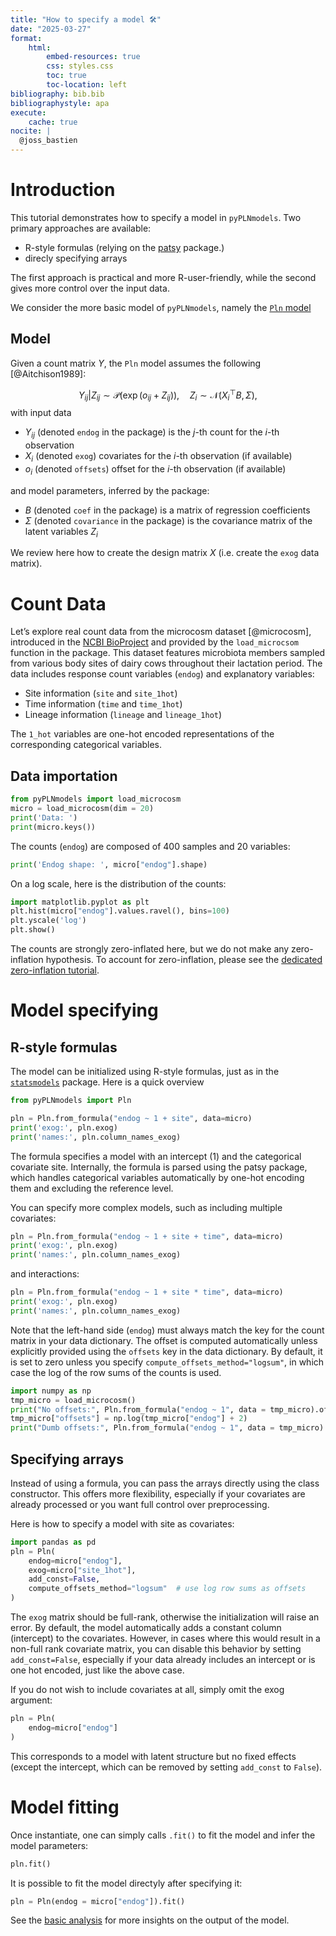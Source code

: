 ```yaml
---
title: "How to specify a model 🛠️"
date: "2025-03-27"
format:
    html:
        embed-resources: true
        css: styles.css
        toc: true
        toc-location: left
bibliography: bib.bib
bibliographystyle: apa
execute:
    cache: true
nocite: |
  @joss_bastien
---
```



# Introduction

This tutorial demonstrates how to specify a model in `pyPLNmodels`.
Two primary approaches are available:

- R-style formulas (relying on the [patsy](https://patsy.readthedocs.io/en/latest/) package.)
- direcly specifying arrays

The first approach is practical and more R-user-friendly, while the second
gives more control over the input data.


We consider the more basic model of `pyPLNmodels`, namely the [`Pln`
model](https://pln-team.github.io/pyPLNmodels/pln.html)

## Model


Given a count matrix $Y$, the `Pln` model assumes the following [@Aitchison1989]:

$$ Y_{ij}| Z_{ij} \sim \mathcal P(\exp(o_{ij} + Z_{ij})), \quad Z_{i}\sim \mathcal N(X_i^{\top} B, \Sigma),$$
with input data

* $Y_{ij}$ (denoted `endog` in the package) is the $j$-th count for the $i$-th observation
* $X_i$ (denoted `exog`) covariates for the $i$-th observation (if available)
* $o_i$ (denoted `offsets`) offset for the $i$-th observation (if available)

and model parameters, inferred by the package:

* $B$ (denoted `coef` in the package) is a matrix of regression coefficients
* $\Sigma$ (denoted `covariance` in the package) is the covariance matrix of the latent variables $Z_i$

We review here how to create the design matrix $X$ (i.e. create the `exog` data matrix).

# Count Data

Let's explore real count data from the microcosm dataset [@microcosm],
introduced in the [NCBI
BioProject](https://www.ncbi.nlm.nih.gov/bioproject/?term=PRJNA875059) and
provided by the `load_microcsom` function in the package.
This dataset features microbiota members sampled from various body sites of dairy cows
throughout their lactation period. The data includes response count variables (`endog`) and explanatory variables:

- Site information (`site` and `site_1hot`)
- Time information (`time` and `time_1hot`)
- Lineage information (`lineage` and `lineage_1hot`)

The `1_hot` variables are one-hot encoded representations of the corresponding
categorical variables.


## Data importation

```python
from pyPLNmodels import load_microcosm
micro = load_microcosm(dim = 20)
print('Data: ')
print(micro.keys())
```

The counts (`endog`) are composed of $400$ samples and $20$ variables:

```python
print('Endog shape: ', micro["endog"].shape)
```

On a log scale, here is the distribution of the counts:
```python
import matplotlib.pyplot as plt
plt.hist(micro["endog"].values.ravel(), bins=100)
plt.yscale('log')
plt.show()
```

The counts are strongly zero-inflated here, but we do not make any
zero-inflation hypothesis. To account for zero-inflation, please see the [dedicated zero-inflation tutorial](zero_inflation.html).

# Model specifying

## R-style formulas

The model can be initialized using R-style formulas, just as in the
[`statsmodels`](https://www.statsmodels.org/stable/example_formulas.html)
package. Here is a quick overview

```python
from pyPLNmodels import Pln

pln = Pln.from_formula("endog ~ 1 + site", data=micro)
print('exog:', pln.exog)
print('names:', pln.column_names_exog)
```


The formula specifies a model with an intercept (1) and the categorical covariate site.
Internally, the formula is parsed using the patsy package, which handles categorical variables automatically by one-hot encoding them and excluding the reference level.

You can specify more complex models, such as including multiple covariates:

```python
pln = Pln.from_formula("endog ~ 1 + site + time", data=micro)
print('exog:', pln.exog)
print('names:', pln.column_names_exog)
```

and interactions:

```python
pln = Pln.from_formula("endog ~ 1 + site * time", data=micro)
print('exog:', pln.exog)
print('names:', pln.column_names_exog)
```

Note that the left-hand side (`endog`) must always match the key for the count
matrix in your data dictionary.
The offset is computed automatically unless explicitly provided using the
`offsets` key in the data dictionary.
By default, it is set to zero unless you specify
`compute_offsets_method="logsum"`, in which case the log of the row sums of the
counts is used.

```python
import numpy as np
tmp_micro = load_microcosm()
print("No offsets:", Pln.from_formula("endog ~ 1", data = tmp_micro).offsets)
tmp_micro["offsets"] = np.log(tmp_micro["endog"] + 2)
print("Dumb offsets:", Pln.from_formula("endog ~ 1", data = tmp_micro).offsets)
```



## Specifying arrays


Instead of using a formula, you can pass the arrays directly using the class
constructor.
This offers more flexibility, especially if your covariates are already
processed or you want full control over preprocessing.

Here is how to specify a model with site as covariates:

```python
import pandas as pd
pln = Pln(
    endog=micro["endog"],
    exog=micro["site_1hot"],
    add_const=False,
    compute_offsets_method="logsum"  # use log row sums as offsets
)
```
The `exog` matrix should be full-rank, otherwise the initialization will raise an error.
By default, the model automatically adds a constant column (intercept) to the
covariates. However, in cases where this would result in a non-full rank covariate matrix,
you can disable this behavior by setting `add_const=False`, especially if your
data already includes an intercept or is one hot encoded, just like the above case.

If you do not wish to include covariates at all, simply omit the exog argument:

```python
pln = Pln(
    endog=micro["endog"]
)
```
This corresponds to a model with latent structure but no fixed effects (except the intercept, which can be removed by setting `add_const` to `False`).


# Model fitting

Once instantiate, one can simply calls `.fit()` to fit the model and infer the model parameters:


```python
pln.fit()
```

It is possible to fit the model directyly after specifying it:

```python
pln = Pln(endog = micro["endog"]).fit()
```


See the [basic analysis](basic_analysis.html) for more insights on the output of the model.
